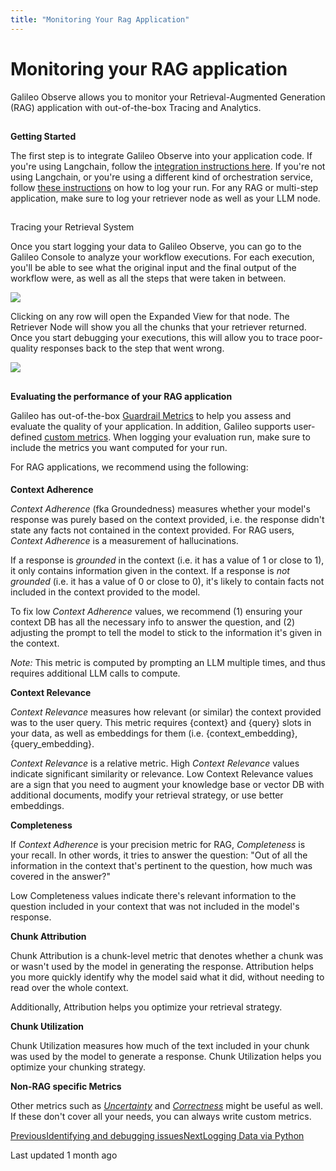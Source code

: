 ```yaml
---
title: "Monitoring Your Rag Application"
---
```


# Monitoring your RAG application

Galileo Observe allows you to monitor your Retrieval-Augmented Generation (RAG) application with out-of-the-box Tracing and Analytics.

## 

[](#getting-started)

**Getting Started**

The first step is to integrate Galileo Observe into your application code. If you're using Langchain, follow the [integration instructions here](/galileo/gen-ai-studio-products/galileo-observe/getting-started#langchain). If you're not using Langchain, or you're using a different kind of orchestration service, follow [these instructions](/galileo/gen-ai-studio-products/galileo-observe/getting-started#python-logger) on how to log your run. For any RAG or multi-step application, make sure to log your retriever node as well as your LLM node.

## 

[](#tracing-your-retrieval-system)

Tracing your Retrieval System

Once you start logging your data to Galileo Observe, you can go to the Galileo Console to analyze your workflow executions. For each execution, you'll be able to see what the original input and the final output of the workflow were, as well as all the steps that were taken in between.

![](https://docs.rungalileo.io/~gitbook/image?url=https%3A%2F%2F1924900477-files.gitbook.io%2F%7E%2Ffiles%2Fv0%2Fb%2Fgitbook-x-prod.appspot.com%2Fo%2Fspaces%252F4jVWiQpRqmi04OnqZmn2%252Fuploads%252FkQCoqQxxvoGv1y7oXcD2%252Fimage.png%3Falt%3Dmedia%26token%3Dbaa8e317-1aa4-4aef-88b5-3cbb347abc92&width=768&dpr=4&quality=100&sign=202963d6&sv=1)

Clicking on any row will open the Expanded View for that node. The Retriever Node will show you all the chunks that your retriever returned. Once you start debugging your executions, this will allow you to trace poor-quality responses back to the step that went wrong.

![](https://docs.rungalileo.io/~gitbook/image?url=https%3A%2F%2F1924900477-files.gitbook.io%2F%7E%2Ffiles%2Fv0%2Fb%2Fgitbook-x-prod.appspot.com%2Fo%2Fspaces%252F4jVWiQpRqmi04OnqZmn2%252Fuploads%252FHnoWsrZ3jKziqLgUsQeC%252Fimage.png%3Falt%3Dmedia%26token%3D7c371bb9-34fd-49c8-b292-de4b6574f678&width=768&dpr=4&quality=100&sign=a18ade7&sv=1)

## 

[](#evaluating-the-performance-of-your-rag-application)

**Evaluating the performance of your RAG application**

Galileo has out-of-the-box [Guardrail Metrics](/galileo/gen-ai-studio-products/guardrail-store) to help you assess and evaluate the quality of your application. In addition, Galileo supports user-defined [custom metrics](/galileo/gen-ai-studio-products/galileo-evaluate/how-to/choosing-your-guardrail-metrics). When logging your evaluation run, make sure to include the metrics you want computed for your run.

For RAG applications, we recommend using the following:

#### 

[](#context-adherence)

**Context Adherence**

_Context Adherence_ (fka Groundedness) measures whether your model's response was purely based on the context provided, i.e. the response didn't state any facts not contained in the context provided. For RAG users, _Context Adherence_ is a measurement of hallucinations.

If a response is _grounded_ in the context (i.e. it has a value of 1 or close to 1), it only contains information given in the context. If a response is _not grounded_ (i.e. it has a value of 0 or close to 0), it's likely to contain facts not included in the context provided to the model.

To fix low _Context Adherence_ values, we recommend (1) ensuring your context DB has all the necessary info to answer the question, and (2) adjusting the prompt to tell the model to stick to the information it's given in the context.

_Note:_ This metric is computed by prompting an LLM multiple times, and thus requires additional LLM calls to compute.

**Context Relevance**

_Context Relevance_ measures how relevant (or similar) the context provided was to the user query. This metric requires {context} and {query} slots in your data, as well as embeddings for them (i.e. {context_embedding}, {query_embedding}.

_Context Relevance_ is a relative metric. High _Context Relevance_ values indicate significant similarity or relevance. Low Context Relevance values are a sign that you need to augment your knowledge base or vector DB with additional documents, modify your retrieval strategy, or use better embeddings.

**Completeness**

If _Context Adherence_ is your precision metric for RAG, _Completeness_ is your recall. In other words, it tries to answer the question: "Out of all the information in the context that's pertinent to the question, how much was covered in the answer?"

Low Completeness values indicate there's relevant information to the question included in your context that was not included in the model's response.

**Chunk Attribution**

Chunk Attribution is a chunk-level metric that denotes whether a chunk was or wasn't used by the model in generating the response. Attribution helps you more quickly identify why the model said what it did, without needing to read over the whole context.

Additionally, Attribution helps you optimize your retrieval strategy.

**Chunk Utilization**

Chunk Utilization measures how much of the text included in your chunk was used by the model to generate a response. Chunk Utilization helps you optimize your chunking strategy.

**Non-RAG specific Metrics**

Other metrics such as [_Uncertainty_](/galileo/gen-ai-studio-products/guardrail-store/uncertainty) and [_Correctness_](/galileo/gen-ai-studio-products/guardrail-store/factuality) might be useful as well. If these don't cover all your needs, you can always write custom metrics.

[PreviousIdentifying and debugging issues](/galileo/gen-ai-studio-products/galileo-observe/how-to/identifying-and-debugging-issues)[NextLogging Data via Python](/galileo/gen-ai-studio-products/galileo-observe/how-to/logging-data-via-python)

Last updated 1 month ago